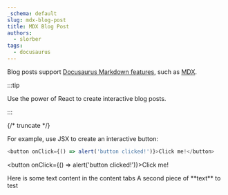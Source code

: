 ```yaml
---
_schema: default
slug: mdx-blog-post
title: MDX Blog Post
authors:
  - slorber
tags:
  - docusaurus
---
```

Blog posts support [Docusaurus Markdown features](https://docusaurus.io/docs/markdown-features), such as [MDX](https://mdxjs.com/).

:::tip

Use the power of React to create interactive blog posts.

:::

{/* truncate */}

For example, use JSX to create an interactive button:

```js
<button onClick={() => alert('button clicked!')}>Click me!</button>
```

&lt;button onClick={() => alert('button clicked!')}&gt;Click me!

<Tabs groupId="a-test" queryString="testing" lazy={true}>
  <TabItem label="Tab 1" value="Hello this is a tab" default={true}>Here is some text content in the content tabs</TabItem>
  <TabItem label="Tab 2" value="Another tab test">A second piece of **text** to test</TabItem>
</Tabs>